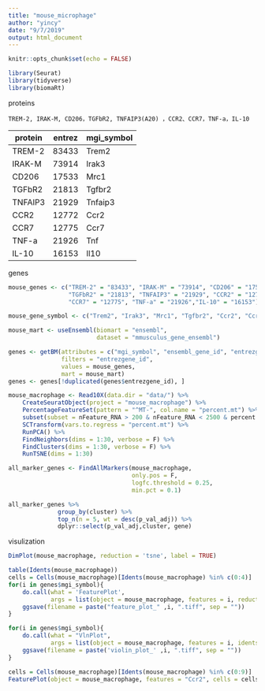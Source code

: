 ---
title: "mouse_microphage"
author: "yincy"
date: "9/7/2019"
output: html_document
---

```{r setup, include=FALSE}
knitr::opts_chunk$set(echo = FALSE)
```

```{r load packages, message=FALSE}
library(Seurat)
library(tidyverse)
library(biomaRt)
```


proteins  
```
TREM-2, IRAK-M, CD206，TGFbR2, TNFAIP3(A20) ，CCR2、CCR7，TNF-a，IL-10
```

protein      | entrez     |mgi_symbol
-------------|------------|------------
TREM-2       | 83433      | Trem2  
IRAK-M       | 73914      | Irak3  
CD206        | 17533      | Mrc1  
TGFbR2       | 21813      | Tgfbr2  
TNFAIP3      | 21929      | Tnfaip3  
CCR2         | 12772      | Ccr2  
CCR7         | 12775      | Ccr7  
TNF-a        | 21926      | Tnf  
IL-10        | 16153      | Il10


genes  
```{r}
mouse_genes <- c("TREM-2" = "83433", "IRAK-M" = "73914", "CD206" = "17533",
                 "TGFbR2" = "21813", "TNFAIP3" = "21929", "CCR2" = "12772",
                 "CCR7" = "12775", "TNF-a" = "21926","IL-10" = "16153")

mouse_gene_symbol <- c("Trem2", "Irak3", "Mrc1", "Tgfbr2", "Ccr2", "Ccr7", "Tnf", "Il10")

mouse_mart <- useEnsembl(biomart = "ensembl", 
                         dataset = "mmusculus_gene_ensembl")

genes <- getBM(attributes = c("mgi_symbol", "ensembl_gene_id", "entrezgene_id"),
               filters = "entrezgene_id",
               values = mouse_genes,
               mart = mouse_mart)
genes <- genes[!duplicated(genes$entrezgene_id), ]
```


```{r pipe workflow, message=FALSE, cache=TRUE, comment=""}
mouse_macrophage <- Read10X(data.dir = "data/") %>% 
    CreateSeuratObject(project = "mouse_macrophage") %>% 
    PercentageFeatureSet(pattern = "^MT-", col.name = "percent.mt") %>% 
    subset(subset = nFeature_RNA > 200 & nFeature_RNA < 2500 & percent.mt < 5) %>% 
    SCTransform(vars.to.regress = "percent.mt") %>% 
    RunPCA() %>% 
    FindNeighbors(dims = 1:30, verbose = F) %>% 
    FindClusters(dims = 1:30, verbose = F) %>% 
    RunTSNE(dims = 1:30) 
```


```{r find marker gene for each cluster, cache=TRUE}
all_marker_genes <- FindAllMarkers(mouse_macrophage, 
                                   only.pos = F,
                                   logfc.threshold = 0.25,
                                   min.pct = 0.1)

all_marker_genes %>% 
              group_by(cluster) %>% 
              top_n(n = 5, wt = desc(p_val_adj)) %>% 
              dplyr::select(p_val_adj,cluster, gene)
```


visulization  
```{r tsne reduction}
DimPlot(mouse_macrophage, reduction = 'tsne', label = TRUE)
```


```{r feature plot}
table(Idents(mouse_macrophage))
cells = Cells(mouse_macrophage)[Idents(mouse_macrophage) %in% c(0:4)]
for(i in genes$mgi_symbol){
    do.call(what = 'FeaturePlot', 
            args = list(object = mouse_macrophage, features = i, reduction = "tsne", cells = cells))
    ggsave(filename = paste("feature_plot_" ,i, ".tiff", sep = ""))
}
```


```{r violin plot}
for(i in genes$mgi_symbol){
    do.call(what = "VlnPlot",
            args = list(object = mouse_macrophage, features = i, idents = 0:4))
    ggsave(filename = paste('violin_plot_' ,i, ".tiff", sep = ""))
}
```


```{r}
cells = Cells(mouse_macrophage)[Idents(mouse_macrophage) %in% c(0:9)]
FeaturePlot(object = mouse_macrophage, features = "Ccr2", cells = cells)
```




